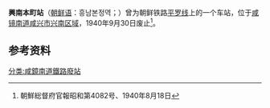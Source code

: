 {{unreferenced|time=2015-02-15T17:15:37+00:00}}
{{朝鮮半島車站資訊
|公司色 = black
|文字色 = 
|站名 = 興南本町站
|圖片 = 
|pxl = 
|圖片說明 =
|前一站 = [[昌兴站|昌兴]]
|前一站距離 = 3.2
|後一站距離 = 3.4
|後一站 = [[兴南站_(咸镜南道)|兴南]]
|諺文 = 흥남본정역
|朝鮮漢字 = 興南本町驛
|文觀部式 = Heungnam Bonjeong-yeok
|馬-賴式 =Hŭngnam Ponjŏng-yŏk
|副站名 = 
|車站編號 = 
|停站路線數 = 
|所屬公司 = [[朝鲜总督府铁道局|朝鲜总督府铁道局]]
|所屬路線 = [[平罗线|平罗线]]
|距離 = 325.6
|起點站 = [[平壤站|平壤]]
|所在地 =[[咸镜南道|咸镜南道]][[咸兴市|咸兴市]][[兴南区域|兴南区域]]
|車站構造 = 地面车站
|月台配置 = 
|啟用年月日 = 1931年12月26日
|廢站年月日 = 1940年9月30日
|上下車人次 = 
|統計年度 = 
|轉車 = 
|備註 = 
|全寬備註 = 
}}

'''興南本町站'''（[[朝鲜语|朝鲜语]]：흥남본정역；{{lang|ko|興南本町驛}}）曾为朝鲜铁路[[平罗线|平罗线]]上的一个车站，位于[[咸镜南道|咸镜南道]][[咸兴市|咸兴市]][[兴南区域|兴南区域]]，1940年9月30日废止<ref>朝鮮総督府官報昭和第4082号、1940年8月18日</ref>。

==参考资料==
{{reflist}}

{{平罗线}}

[[分类:咸鏡南道鐵路廢站|分类:咸鏡南道鐵路廢站]]